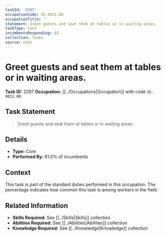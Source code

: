 ```yaml
---
taskId: '2297'
occupationCode: 35-9031.00
occupationTitle: ''
statement: Greet guests and seat them at tables or in waiting areas.
taskType: Core
incumbentsResponding: 61
collection: Tasks
source: onet
---
```

# Greet guests and seat them at tables or in waiting areas.

**Task ID:** 2297
**Occupation:** [[../Occupations|Occupation]] with code `35-9031.00`

## Task Statement

> Greet guests and seat them at tables or in waiting areas.

## Details

- **Type:** Core
- **Performed By:** 61.0% of incumbents

## Context

This task is part of the standard duties performed in this occupation. The percentage indicates how common this task is among workers in the field.

## Related Information

- **Skills Required:** See [[../Skills|Skills]] collection
- **Abilities Required:** See [[../Abilities|Abilities]] collection
- **Knowledge Required:** See [[../Knowledge|Knowledge]] collection
